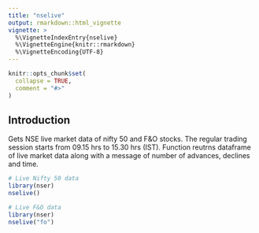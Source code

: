 ---
title: "nselive"
output: rmarkdown::html_vignette
vignette: >
  %\VignetteIndexEntry{nselive}
  %\VignetteEngine{knitr::rmarkdown}
  %\VignetteEncoding{UTF-8}
---

```{r, include = FALSE}
knitr::opts_chunk$set(
  collapse = TRUE,
  comment = "#>"
)
```

## Introduction 

Gets NSE live market data of nifty 50 and F&O stocks. The regular trading session starts from 09.15 hrs to 15.30 hrs (IST). Function reutrns dataframe of live market data along with a message of number of advances, declines and time. 

``` r
# Live Nifty 50 data
library(nser)
nselive()

# Live F&O data 
library(nser)
nselive("fo")

```
